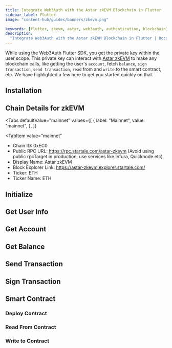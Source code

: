 ```yaml
---
title: Integrate Web3Auth with the Astar zkEVM Blockchain in Flutter
sidebar_label: Flutter
image: "content-hub/guides/banners/zkevm.png"

keywords: [flutter, zkevm, astar, web3auth, authentication, blockchain]
description:
  "Integrate Web3Auth with the Astar zkEVM Blockchain in Flutter | Documentation - Web3Auth"
---
```



<SEO
  title="Integrate Web3Auth with the Astar zkEVM Blockchain in Flutter"
  description="Integrate Web3Auth with the Astar zkEVM Blockchain in Flutter | Documentation - Web3Auth"
  image="https://web3auth.io/docs/content-hub/guides/banners/zkevm.png"
  slug="/connect-blockchain/evm/zkevm/flutter"
/>

While using the Web3Auth Flutter SDK, you get the private key within the user scope. This private
key can interact with [Astar zkEVM](https://docs.astar.network/docs/build/zkEVM/) to make any
blockchain calls, like getting the user's `account`, fetch `balance`, `sign transaction`,
`send transaction`, `read` from and `write` to the smart contract, etc. We have highlighted a few
here to get you started quickly on that.

## Installation

<InstallationSnippet />

## Chain Details for zkEVM

<Tabs
 defaultValue="mainnet"
  values={[
    { label: "Mainnet", value: "mainnet", },
  ]}
>
<TabItem
  value="mainnet"
>

- Chain ID: 0xEC0
- Public RPC URL: https://rpc.startale.com/astar-zkevm (Avoid using public rpcTarget in production,
  use services like Infura, Quicknode etc)
- Display Name: Astar zkEVM
- Block Explorer Link: https://astar-zkevm.explorer.startale.com/
- Ticker: ETH
- Ticker Name: ETH

</TabItem>
</Tabs>

## Initialize

<InitialisationSnippet />

## Get User Info

<UserInfoSnippet />

## Get Account

<GetAccountSnippet />

## Get Balance

<GetBalanceSnippet />

## Send Transaction

<SendTransactionSnippet />

## Sign Transaction

<SignTransactionSnippet />

## Smart Contract

<TestContractSnippet />

### Deploy Contract

<DeployContractSnippet />

### Read From Contract

<ReadContractSnippet />

### Write to Contract

<WriteContractSnippet />
